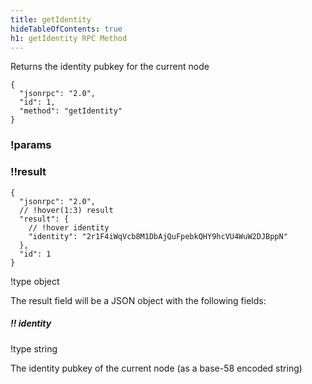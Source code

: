 ```yaml
---
title: getIdentity
hideTableOfContents: true
h1: getIdentity RPC Method
---
```


Returns the identity pubkey for the current node

<APIMethod>

```jsonc !!request curl
{
  "jsonrpc": "2.0",
  "id": 1,
  "method": "getIdentity"
}
```

### !params

### !!result

```jsonc !response
{
  "jsonrpc": "2.0",
  // !hover(1:3) result
  "result": {
    // !hover identity
    "identity": "2r1F4iWqVcb8M1DbAjQuFpebkQHY9hcVU4WuW2DJBppN"
  },
  "id": 1
}
```

!type object

The result field will be a JSON object with the following fields:

##### !! identity

!type string

The identity pubkey of the current node (as a base-58 encoded string)

</APIMethod>
